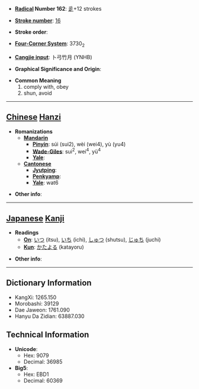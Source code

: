 * '''[[Wiktionary:Chinese radical index| Radical]] Number 162''': [[Wiktionary:Chinese radical index 辵|辵]]+12 strokes

* '''[[Wiktionary:Chinese total strokes index|Stroke number]]''': [[Wiktionary:Chinese total strokes index 16|16]]

* '''Stroke order''': 

* '''[[Wiktionary:Chinese four corner index|Four-Corner System]]''': 3730<sub>2</sub>

* '''[[Wiktionary:Chinese Cangjie index|Cangjie input]]''': 卜弓竹月 (YNHB)

* '''Graphical Significance and Origin''': 

* '''Common Meaning'''
*#comply with, obey
*# shun, avoid


----

== [[Chinese]] [[Hanzi]] ==

* '''Romanizations'''
** '''[[Mandarin]]'''
*** '''[[Pinyin]]''': súi (sui2), wèi (wei4), yù (yu4)
*** '''[[Wade-Giles]]''': sui<sup>2</sup>, wei<sup>4</sup>, yü<sup>4</sup>
*** '''[[Yale]]''': 
** '''[[Cantonese]]'''
*** '''[[Jyutping]]''':
*** '''[[Penkyamp]]''': 
*** '''[[Yale]]''': wat6

* '''Other info''': 

----

== [[Japanese]] [[Kanji]] ==

* '''Readings'''
** '''[[On]]''': [[いつ]] (itsu), [[いち]] (ichi), [[しゅつ]] (shutsu), [[じゅち]] (juchi)
** '''[[Kun]]''': [[かたよる]] (katayoru)

* '''Other info''':  

----

== Dictionary Information ==

* KangXi: 1265.150
* Morobashi: 39129
* Dae Jaweon: 1761.090
* Hanyu Da Zidian: 63887.030

== Technical Information ==

* '''Unicode''':
** Hex: 9079
** Decimal: 36985
* '''Big5''':
** Hex: EBD1
** Decimal: 60369